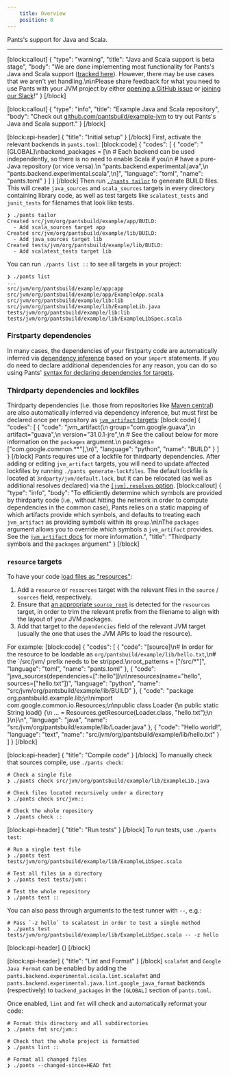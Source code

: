```yaml
---
    title: Overview
    position: 0
---
```


Pants's support for Java and Scala.

---

[block:callout]
{
  "type": "warning",
  "title": "Java and Scala support is beta stage",
  "body": "We are done implementing most functionality for Pants's Java and Scala support ([tracked here](https://github.com/pantsbuild/pants/projects/22)). However, there may be use cases that we aren't yet handling.\n\nPlease share feedback for what you need to use Pants with your JVM project by either [opening a GitHub issue](https://github.com/pantsbuild/pants/issues/new/choose) or [joining our Slack](doc:community)!"
}
[/block]

[block:callout]
{
  "type": "info",
  "title": "Example Java and Scala repository",
  "body": "Check out [github.com/pantsbuild/example-jvm](https://github.com/pantsbuild/example-jvm) to try out Pants's Java and Scala support."
}
[/block]

[block:api-header]
{
  "title": "Initial setup"
}
[/block]
First, activate the relevant backends in `pants.toml`:
[block:code]
{
  "codes": [
    {
      "code": "[GLOBAL]\nbackend_packages = [\n  # Each backend can be used independently, so there is no need to enable Scala if you\n  # have a pure-Java repository (or vice versa).\n  \"pants.backend.experimental.java\",\n  \"pants.backend.experimental.scala\",\n]",
      "language": "toml",
      "name": "pants.toml"
    }
  ]
}
[/block]
Then run [`./pants tailor`](doc:create-initial-build-files) to generate BUILD files. This will create `java_sources` and `scala_sources` targets in every directory containing library code, as well as test targets like `scalatest_tests` and `junit_tests` for filenames that look like tests.

```
❯ ./pants tailor
Created src/jvm/org/pantsbuild/example/app/BUILD:
  - Add scala_sources target app
Created src/jvm/org/pantsbuild/example/lib/BUILD:
  - Add java_sources target lib
Created tests/jvm/org/pantsbuild/example/lib/BUILD:
  - Add scalatest_tests target lib
```

You can run `./pants list ::` to see all targets in your project:

```
❯ ./pants list
...
src/jvm/org/pantsbuild/example/app:app
src/jvm/org/pantsbuild/example/app/ExampleApp.scala
src/jvm/org/pantsbuild/example/lib:lib
src/jvm/org/pantsbuild/example/lib/ExampleLib.java
tests/jvm/org/pantsbuild/example/lib:lib
tests/jvm/org/pantsbuild/example/lib/ExampleLibSpec.scala
```

### Firstparty dependencies

In many cases, the dependencies of your firstparty code are automatically inferred via [dependency inference](https://blog.pantsbuild.org/automatically-unlocking-concurrent-builds-and-fine-grained-caching-on-the-jvm-with-dependency-inference/) based on your `import` statements. If you do need to declare additional dependencies for any reason, you can do so using Pants' [syntax for declaring dependencies for targets](doc:targets).

### Thirdparty dependencies and lockfiles

Thirdparty dependencies (i.e. those from repositories like [Maven central](https://search.maven.org/)) are also automatically inferred via dependency inference, but must first be declared once per repository as  [`jvm_artifact` targets](doc:reference-jvm_artifact):
[block:code]
{
  "codes": [
    {
      "code": "jvm_artifact(\n    group=\"com.google.guava\",\n    artifact=\"guava\",\n    version=\"31.0.1-jre\",\n    # See the callout below for more information on the `packages` argument.\n    packages=[\"com.google.common.**\"],\n)",
      "language": "python",
      "name": "BUILD"
    }
  ]
}
[/block]
Pants requires use of a lockfile for thirdparty dependencies. After adding or editing `jvm_artifact` targets, you will need to update affected lockfiles by running `./pants generate-lockfiles`. The default lockfile is located at `3rdparty/jvm/default.lock`, but it can be relocated (as well as additional resolves declared) via the [`[jvm].resolves` option](doc:reference-jvm#section-resolves).
[block:callout]
{
  "type": "info",
  "body": "To efficiently determine which symbols are provided by thirdparty code (i.e., without hitting the network in order to compute dependencies in the common case), Pants relies on a static mapping of which artifacts provide which symbols, and defaults to treating each `jvm_artifact` as providing symbols within its `group`.\n\nThe `packages` argument allows you to override which symbols a `jvm_artifact` provides. See the [`jvm_artifact` docs](doc:reference-jvm_artifact#codepackagescode) for more information.",
  "title": "Thirdparty symbols and the `packages` argument"
}
[/block]
### `resource` targets

To have your code [load files as "resources"](https://docs.oracle.com/javase/8/docs/technotes/guides/lang/resources.html):

1. Add a `resource` or `resources` target with the relevant files in the `source` / `sources` field, respectively.
2. Ensure that [an appropriate `source_root`](doc:source-roots) is detected for the `resources` target, in order to trim the relevant prefix from the filename to align with the layout of your JVM packages.
3. Add that target to the `dependencies` field of the relevant JVM target (usually the one that uses the JVM APIs to load the resource).

For example:
[block:code]
{
  "codes": [
    {
      "code": "[source]\n# In order for the resource to be loadable as `org/pantsbuild/example/lib/hello.txt`,\n# the `/src/jvm/ prefix needs to be stripped.\nroot_patterns = [\"/src/*\"]",
      "language": "toml",
      "name": "pants.toml"
    },
    {
      "code": "java_sources(dependencies=[\":hello\"])\n\nresources(name=\"hello\", sources=[\"hello.txt\"])",
      "language": "python",
      "name": "src/jvm/org/pantsbuild/example/lib/BUILD"
    },
    {
      "code": "package org.pantsbuild.example.lib;\n\nimport com.google.common.io.Resources;\n\npublic class Loader {\n  public static String load() {\n    ... = Resources.getResource(Loader.class, \"hello.txt\");\n  }\n}\n",
      "language": "java",
      "name": "src/jvm/org/pantsbuild/example/lib/Loader.java"
    },
    {
      "code": "Hello world!",
      "language": "text",
      "name": "src/jvm/org/pantsbuild/example/lib/hello.txt"
    }
  ]
}
[/block]

[block:api-header]
{
  "title": "Compile code"
}
[/block]
To manually check that sources compile, use `./pants check`:

```
# Check a single file
❯ ./pants check src/jvm/org/pantsbuild/example/lib/ExampleLib.java

# Check files located recursively under a directory
❯ ./pants check src/jvm::

# Check the whole repository
❯ ./pants check ::
```
[block:api-header]
{
  "title": "Run tests"
}
[/block]
To run tests, use `./pants test`:
```
# Run a single test file
❯ ./pants test tests/jvm/org/pantsbuild/example/lib/ExampleLibSpec.scala

# Test all files in a directory
❯ ./pants test tests/jvm::

# Test the whole repository
❯ ./pants test ::
```

You can also pass through arguments to the test runner with `--`, e.g.:
```
# Pass `-z hello` to scalatest in order to test a single method
❯ ./pants test tests/jvm/org/pantsbuild/example/lib/ExampleLibSpec.scala -- -z hello
```
[block:api-header]
{}
[/block]

[block:api-header]
{
  "title": "Lint and Format"
}
[/block]
`scalafmt` and `Google Java Format` can be enabled by adding the `pants.backend.experimental.scala.lint.scalafmt` and `pants.backend.experimental.java.lint.google_java_format` backends (respectively) to `backend_packages` in the `[GLOBAL]` section of `pants.toml`.

Once enabled, `lint` and `fmt` will check and automatically reformat your code:
```
# Format this directory and all subdirectories
❯ ./pants fmt src/jvm::

# Check that the whole project is formatted
❯ ./pants lint ::

# Format all changed files
❯ ./pants --changed-since=HEAD fmt
```

